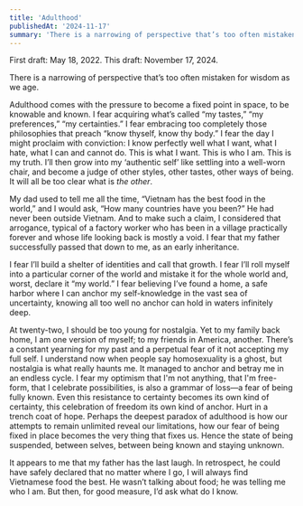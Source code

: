 ```yaml
---
title: 'Adulthood'
publishedAt: '2024-11-17'
summary: 'There is a narrowing of perspective that’s too often mistaken for wisdom as we age.'
---
```


First draft: May 18, 2022.
This draft: November 17, 2024.

There is a narrowing of perspective that’s too often mistaken for wisdom as we age.

Adulthood comes with the pressure to become a fixed point in space, to be knowable and known. I fear acquiring what’s called “my tastes,” “my preferences,” “my certainties.” I fear embracing too completely those philosophies that preach “know thyself, know thy body.” I fear the day I might proclaim with conviction: I know perfectly well what I want, what I hate, what I can and cannot do. This is what I want. This is who I am. This is my truth. I’ll then grow into my ‘authentic self’ like settling into a well-worn chair, and become a judge of other styles, other tastes, other ways of being. It will all be too clear what is *the other*.

My dad used to tell me all the time, “Vietnam has the best food in the world,” and I would ask, “How many countries have you been?” He had never been outside Vietnam. And to make such a claim, I considered that arrogance, typical of a factory worker who has been in a village practically forever and whose life looking back is mostly a void. I fear that my father successfully passed that down to me, as an early inheritance.

I fear I’ll build a shelter of identities and call that growth. I fear I’ll roll myself into a particular corner of the world and mistake it for the whole world and, worst, declare it “my world.” I fear believing I’ve found a home, a safe harbor where I can anchor my self-knowledge in the vast sea of uncertainty, knowing all too well no anchor can hold in waters infinitely deep.

At twenty-two, I should be too young for nostalgia. Yet to my family back home, I am one version of myself; to my friends in America, another. There’s a constant yearning for my past and a perpetual fear of it not accepting my full self. I understand now when people say homosexuality is a ghost, but nostalgia is what really haunts me. It managed to anchor and betray me in an endless cycle. I fear my optimism that I'm not anything, that I'm free-form, that I celebrate possibilities, is also a grammar of loss—a fear of being fully known. Even this resistance to certainty becomes its own kind of certainty, this celebration of freedom its own kind of anchor. Hurt in a trench coat of hope. Perhaps the deepest paradox of adulthood is how our attempts to remain unlimited reveal our limitations, how our fear of being fixed in place becomes the very thing that fixes us. Hence the state of being suspended, between selves, between being known and staying unknown.

It appears to me that my father has the last laugh. In retrospect, he could have safely declared that no matter where I go, I will always find Vietnamese food the best. He wasn’t talking about food; he was telling me who I am. But then, for good measure, I’d ask what do I know.
